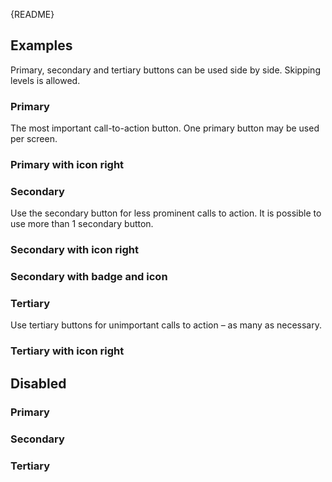 
<Meta of={ButtonStories} />

<Markdown>{README}</Markdown>

## Examples

Primary, secondary and tertiary buttons can be used side by side.
Skipping levels is allowed.

### Primary

The most important call-to-action button.
One primary button may be used per screen.

<Canvas of={ButtonStories.Primary} />

### Primary with icon right

<Canvas of={ButtonStories.PrimaryWithIcon} />

### Secondary

Use the secondary button for less prominent calls to action.
It is possible to use more than 1 secondary button.

<Canvas of={ButtonStories.Secondary} />

### Secondary with icon right

<Canvas of={ButtonStories.SecondaryWithIcon} />

### Secondary with badge and icon

<Canvas of={ButtonStories.SecondaryWithIconAndBadge} />

### Tertiary

Use tertiary buttons for unimportant calls to action – as many as necessary.

<Canvas of={ButtonStories.Tertiary} />

### Tertiary with icon right

<Canvas of={ButtonStories.TertiaryWithIcon} />

## Disabled

### Primary

<Canvas of={ButtonStories.PrimaryDisabled} />

### Secondary

<Canvas of={ButtonStories.SecondaryDisabled} />

### Tertiary

<Canvas of={ButtonStories.TertiaryDisabled} />
